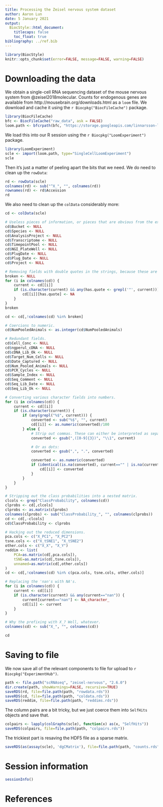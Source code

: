 ```yaml
---
title: Processing the Zeisel nervous system dataset
author: Aaron Lun
date: 5 January 2021
output:
  BiocStyle::html_document:
    titlecaps: false
    toc_float: true
bibliography: ../ref.bib
---
```


```r
library(BiocStyle)
knitr::opts_chunk$set(error=FALSE, message=FALSE, warning=FALSE)
```

# Downloading the data

We obtain a single-cell RNA sequencing dataset of the mouse nervous system from @zeisel2018molecular.
Counts for endogenous genes are available from http://mousebrain.org/downloads.html as a `loom` file.
We download and cache it using the `r Biocpkg("BiocFileCache")` package.

```r
library(BiocFileCache)
bfc <- BiocFileCache("raw_data", ask = FALSE)
loom.path <- bfcrpath(bfc, "https://storage.googleapis.com/linnarsson-lab-loom/l5_all.loom")
```

We load this into our R session using the `r Biocpkg("LoomExperiment")` package.

```r
library(LoomExperiment)
scle <- import(loom.path, type="SingleCellLoomExperiment")
scle 
```

Then it's just a matter of peeling apart the bits that we need.
We do need to clean up the `rowData`:

```r
rd <- rowData(scle)
colnames(rd) <- sub("^X_", "", colnames(rd))
rownames(rd) <- rd$Accession
rd
```

We also need to clean up the `colData` considerably more:

```r
cd <- colData(scle)

# Useless pieces of information, or pieces that are obvious from the experimental design.
cd$Bucket <- NULL
cd$Species <- NULL
cd$AnalysisProject <- NULL
cd$Transcriptome <- NULL
cd$TimepointPool <- NULL
cd$NGI_PlateWell <- NULL
cd$PlugDate <- NULL
cd$Plug_Date <- NULL
cd$Project <- NULL

# Removing fields with double quotes in the strings, because these are irrecoverable gibberish.
broken <- NULL
for (i in colnames(cd)) {
    current <- cd[[i]]
    if (is.character(current) && any(has.quote <- grepl('"', current))) {
        cd[[i]][has.quote] <- NA
    }
}
broken

cd <- cd[,!colnames(cd) %in% broken]

# Coercions to numeric.
cd$NumPooledAnimals <- as.integer(cd$NumPooledAnimals)

# Redundant fields.
cd$Cell_Conc <- NULL
cd$ngperul_cDNA <- NULL
cd$cDNA_Lib_Ok <- NULL
cd$Target_Num_Cells <- NULL
cd$Date_Captured <- NULL
cd$Num_Pooled_Animals <- NULL
cd$PCR_Cycles <- NULL
cd$Sample_Index <- NULL
cd$Seq_Comment <- NULL
cd$Seq_Lib_Date <- NULL
cd$Seq_Lib_Ok <- NULL

# Converting various character fields into numbers.
for (i in colnames(cd)) {
    current <- cd[[i]]
    if (is.character(current)) {
        if (any(grepl("%$", current))) {
            converted <- sub("%$", "", current)
            cd[[i]] <- as.numeric(converted)/100
        } else {
            # Strip out commas. These can either be interpreted as separators:
            converted <- gsub(",([0-9]{3})", "\\1", current)

            # Or as dots:
            converted <- gsub(",", ".", converted)

            converted <- as.numeric(converted)
            if (identical(is.na(converted), current=="" | is.na(current))) {
                cd[[i]] <- converted 
            }
        }
    }
}

# Stripping out the class probabilities into a nested matrix.
clcols <- grep("ClassProbability", colnames(cd))
clprobs <- cd[,clcols]
clprobs <- as.matrix(clprobs)
colnames(clprobs) <- sub("ClassProbability_", "", colnames(clprobs))
cd <- cd[,-clcols]
cd$ClassProbability <- clprobs

# Hacking out the reduced dimensions.
pca.cols <- c("X_PC1", "X_PC2")
tsne.cols <- c("X_tSNE1", "X_tSNE2")
other.cols <- c("X_X", "X_Y")
reddim <- list(
    PCA=as.matrix(cd[,pca.cols]),
    tSNE=as.matrix(cd[,tsne.cols]),
    unnamed=as.matrix(cd[,other.cols])
)
cd <- cd[,!colnames(cd) %in% c(pca.cols, tsne.cols, other.cols)]

# Replacing the 'nan's with NA's.
for (i in colnames(cd)) {
    current <- cd[[i]]
    if (is.character(current) && any(current=="nan")) {
        current[current=="nan"] <- NA_character_
        cd[[i]] <- current
    }    
}

# Why the prefixing with X_? Well, whatever.
colnames(cd) <- sub("X_", "", colnames(cd))

cd
```

# Saving to file

We now save all of the relevant components to file for upload to `r Biocpkg("ExperimentHub")`.

```r
path <- file.path("scRNAseq", "zeisel-nervous", "2.6.0")
dir.create(path, showWarnings=FALSE, recursive=TRUE)
saveRDS(rd, file=file.path(path, "rowdata.rds"))
saveRDS(cd, file=file.path(path, "coldata.rds"))
saveRDS(reddim, file=file.path(path, "reddims.rds"))
```

The column pairs are a bit tricky, but we just coerce them into `SelfHits` objects and save that.

```r
colpairs <- lapply(colGraphs(scle), function(x) as(x, "SelfHits"))
saveRDS(colpairs, file=file.path(path, "colpairs.rds"))
```

The trickiest part is resaving the HDF5 file as a sparse matrix.

```r
saveRDS(as(assay(scle), 'dgCMatrix'), file=file.path(path, "counts.rds"))
```

# Session information

```r
sessionInfo()
```

# References
